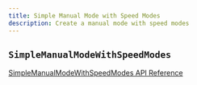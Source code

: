 ```yaml
---
title: Simple Manual Mode with Speed Modes
description: Create a manual mode with speed modes
---
```


## `SimpleManualModeWithSpeedModes`

[SimpleManualModeWithSpeedModes API Reference](../../api/Volt/dev.kingssack.volt.manual/-simple-manual-mode-with-speed-modes)
